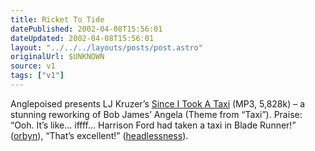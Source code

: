 ```yaml
---
title: Ricket To Tide
datePublished: 2002-04-08T15:56:01
dateUpdated: 2002-04-08T15:56:01
layout: "../../../layouts/posts/post.astro"
originalUrl: $UNKNOWN
source: v1
tags: ["v1"]
---
```


Anglepoised presents LJ Kruzer&#8217;s [Since I Took A Taxi][1] (MP3, 5,828k) &#8211; a stunning reworking of Bob James&#8217; Angela (Theme from &#8220;Taxi&#8221;). Praise: &#8220;Ooh. It&#8217;s like&#8230; iffff&#8230; Harrison Ford had taken a taxi in Blade Runner!&#8221; ([orbyn][2]), &#8220;That&#8217;s excellent!&#8221; ([headlessness][3]).

[1]: http://www.ljkruzer.co.uk/mp3/LJ_Kruzer_-_Since_I_Took_A_Taxi.mp3
[2]: http://www.orbyn.com/cult/
[3]: http://headlessness.com/
